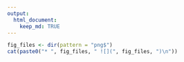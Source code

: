 ```yaml
---
output:
  html_document:
    keep_md: TRUE
---
```


```r
fig_files <- dir(pattern = "png$") 
cat(paste0("* ", fig_files, " ![](", fig_files, ")\n"))
```
